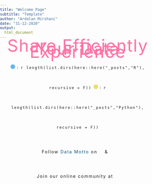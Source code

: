 ```yaml
---
title: "Welcome Page"
subtitle: "Template"
author: "Ardalan Mirshani"
date: "31-12-2020"
output: 
  html_document
---
```


<style>
.blue-dot {
  height: 15px;
  width: 15px;
  background-color: #64b7ed;
  border-radius: 50%;
  display: inline-block;
}

.yellow-dot {
  height: 15px;
  width: 15px;
  background-color: #edde64;
  border-radius: 50%;
  display: inline-block;
}


html, body {
    margin:0;
    padding:0;
}
h1 {
    margin:0;
}

</style>

<div style="text-align: center; letter-spacing: 2px; line-height: 4rem;">
<span style="font-size: 55px; color: #ff72a3; line-height:10px;">Share Efficiently <br> Your Data Experience</span>
<br>

<span style="letter-spacing: 2px;">
<span class="blue-dot"></span> <i class="fab fa-r-project"></i>: `r length(list.dirs(here::here("_posts","R"), recursive = F))` <span class="yellow-dot"></span> <i class="fab fa-python"></i>: `r length(list.dirs(here::here("_posts","Python"), recursive = F))`
</span>

Follow <span style="color: #005678">Data Motto</span> on
<a href="https://twitter.com/DataMotto" class="fa fa-twitter" style="color: #55ACEE; font-size:18px; padding: .5em;"></a> & <a href="https://www.linkedin.com/company/datamotto" class="fa fa-linkedin" style="color: #007bb5; font-size:18px; padding: .5em;"></a>

Join our online community at <a href="https://Datamotto.slack.com" class="fa fa-slack" style="color: #55ACEE; font-size:18px; padding: .5em;"></a>
</div>

